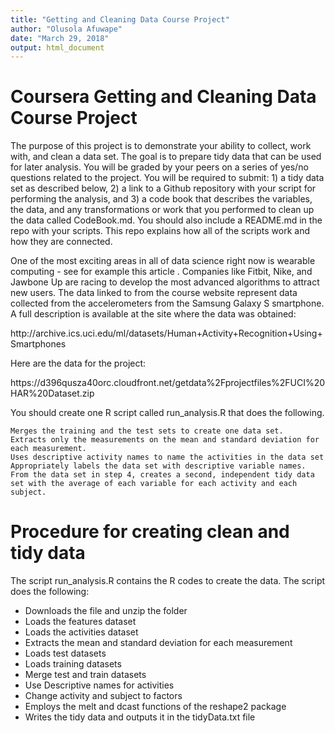 ```yaml
---
title: "Getting and Cleaning Data Course Project"
author: "Olusola Afuwape"
date: "March 29, 2018"
output: html_document
---
```


# Coursera Getting and Cleaning Data Course Project #

The purpose of this project is to demonstrate your ability to collect, work with, and clean a data set. The goal is to prepare tidy data that can be used for later analysis. You will be graded by your peers on a series of yes/no questions related to the project. You will be required to submit: 1) a tidy data set as described below, 2) a link to a Github repository with your script for performing the analysis, and 3) a code book that describes the variables, the data, and any transformations or work that you performed to clean up the data called CodeBook.md. You should also include a README.md in the repo with your scripts. This repo explains how all of the scripts work and how they are connected.

One of the most exciting areas in all of data science right now is wearable computing - see for example this article . Companies like Fitbit, Nike, and Jawbone Up are racing to develop the most advanced algorithms to attract new users. The data linked to from the course website represent data collected from the accelerometers from the Samsung Galaxy S smartphone. A full description is available at the site where the data was obtained:

http://archive.ics.uci.edu/ml/datasets/Human+Activity+Recognition+Using+Smartphones

Here are the data for the project:

https://d396qusza40orc.cloudfront.net/getdata%2Fprojectfiles%2FUCI%20HAR%20Dataset.zip

You should create one R script called run_analysis.R that does the following.

    Merges the training and the test sets to create one data set.
    Extracts only the measurements on the mean and standard deviation for each measurement.
    Uses descriptive activity names to name the activities in the data set
    Appropriately labels the data set with descriptive variable names.
    From the data set in step 4, creates a second, independent tidy data set with the average of each variable for each activity and each subject.


# Procedure for creating clean and tidy data #

The script run_analysis.R contains the R codes to create the data. The script does the following:

 * Downloads the file and unzip the folder
 * Loads the features dataset
 * Loads the activities dataset
 * Extracts the mean and standard deviation for each measurement
 * Loads test datasets
 * Loads training datasets
 * Merge test and train datasets
 * Use Descriptive names for activities
 * Change activity and subject to factors
 * Employs the melt and dcast functions of the reshape2 package
 * Writes the tidy data and outputs it in the tidyData.txt file
 
